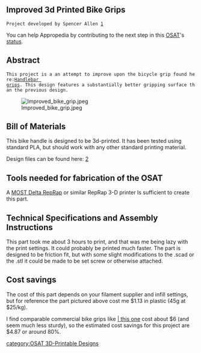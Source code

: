 {{777}}
==Improved 3d Printed Bike Grips ==
 Project developed by Spencer Allen [http://www.appropedia.org/User:Swallen]
{{Statusboxtop}}
{{status-design}}
{{status-prototype}}
You can help Appropedia by contributing to the next step in this [[OSAT]]'s [[:Category:Status|status]].
{{boxbottom}}

==Abstract==
 This project is a an attempt to improve upon the bicycle grip found here:[[Handlebar grips]]. This design features a substantially better gripping surface than the previous design.
[[Image:Improved bike grip.jpeg|thumb]]

== Bill of Materials==
This bike handle is designed to be 3d-printed. It has been tested using standard PLA, but should work with any other standard printing material.

Design files can be found here: [https://www.thingiverse.com/thing:1182769]

== Tools needed for fabrication of the OSAT==
A [[Athena Build Overview| MOST Delta RepRap]] or similar RepRap 3-D printer Is sufficient to create this part.

== Technical Specifications and Assembly Instructions==
This part took me about 3 hours to print, and that was me being lazy with the print settings. It could probably be printed much faster. The part is designed to be friction fit, but with some slight modifications to the .scad or the .stl it could be made to be set screw or otherwise attached.

== Cost savings==
The cost of this part depends on your filament supplier and infill settings, but for reference the part pictured above cost me $1.13 in plastic (45g at $25/kg). 

I find comparable commercial bike grips like [http://sportsdealbox.com/index.php?route=product/product&product_id=242874&gclid=CL-W3tzIy8kCFQMLaQod6pcErg | this one] cost about $6 (and seem much less sturdy), so the estimated cost savings for this project are $4.87 or around 80%.

[[category:OSAT 3D-Printable Designs]]